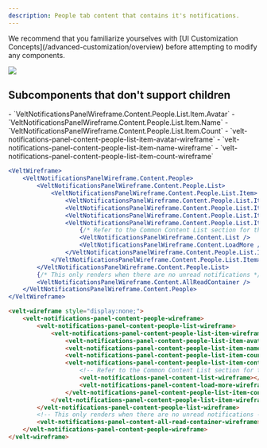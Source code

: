 ```yaml
---
description: People tab content that contains it's notifications.
---
```


<Note>
We recommend that you familiarize yourselves with [UI Customization Concepts](/advanced-customization/overview) before attempting to modify any components.
</Note>

![](/images/customization/notifications_people_tab_content.png)

## Subcomponents that don't support children

<Tabs>

<Tab title="React / Next.js">
- `VeltNotificationsPanelWireframe.Content.People.List.Item.Avatar`
- `VeltNotificationsPanelWireframe.Content.People.List.Item.Name`
- `VeltNotificationsPanelWireframe.Content.People.List.Item.Count`


</Tab>

<Tab title="Other Frameworks">
- `velt-notifications-panel-content-people-list-item-avatar-wireframe`
- `velt-notifications-panel-content-people-list-item-name-wireframe`
- `velt-notifications-panel-content-people-list-item-count-wireframe`

</Tab>
</Tabs>


<RequestExample>

```jsx React / Next.js
<VeltWireframe>
    <VeltNotificationsPanelWireframe.Content.People>
        <VeltNotificationsPanelWireframe.Content.People.List>
            <VeltNotificationsPanelWireframe.Content.People.List.Item>
                <VeltNotificationsPanelWireframe.Content.People.List.Item.Avatar />
                <VeltNotificationsPanelWireframe.Content.People.List.Item.Name />
                <VeltNotificationsPanelWireframe.Content.People.List.Item.Count />
                <VeltNotificationsPanelWireframe.Content.People.List.Item.Content>
                    {/* Refer to the Common Content List section for this definition */}
                    <VeltNotificationsPanelWireframe.Content.List />
                    <VeltNotificationsPanelWireframe.Content.LoadMore />
                </VeltNotificationsPanelWireframe.Content.People.List.Item.Content>
            </VeltNotificationsPanelWireframe.Content.People.List.Item>
        </VeltNotificationsPanelWireframe.Content.People.List>
        {/* This only renders when there are no unread notifications */}
        <VeltNotificationsPanelWireframe.Content.AllReadContainer />
    </VeltNotificationsPanelWireframe.Content.People>
</VeltWireframe>
```


```HTML HTML
<velt-wireframe style="display:none;">
    <velt-notifications-panel-content-people-wireframe>
        <velt-notifications-panel-content-people-list-wireframe>
            <velt-notifications-panel-content-people-list-item-wireframe>
                <velt-notifications-panel-content-people-list-item-avatar-wireframe></velt-notifications-panel-content-people-list-item-avatar-wireframe>
                <velt-notifications-panel-content-people-list-item-name-wireframe></velt-notifications-panel-content-people-list-item-name-wireframe>
                <velt-notifications-panel-content-people-list-item-count-wireframe></velt-notifications-panel-content-people-list-item-count-wireframe>
                <velt-notifications-panel-content-people-list-item-content-wireframe>
                    <!-- Refer to the Common Content List section for this definition -->
                    <velt-notifications-panel-content-list-wireframe></velt-notifications-panel-content-list-wireframe>
                    <velt-notifications-panel-content-load-more-wireframe></velt-notifications-panel-content-load-more-wireframe>
                </velt-notifications-panel-content-people-list-item-content-wireframe>
            </velt-notifications-panel-content-people-list-item-wireframe>
        </velt-notifications-panel-content-people-list-wireframe>
        <!-- This only renders when there are no unread notifications -->
        <velt-notifications-panel-content-all-read-container-wireframe></velt-notifications-panel-content-all-read-container-wireframe>
    </velt-notifications-panel-content-people-wireframe>
</velt-wireframe>
```
</RequestExample>
